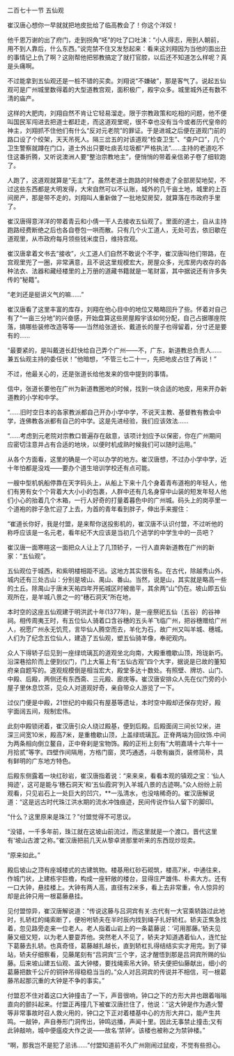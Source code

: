 

二百七十一节 五仙观

崔汉唐心想你一早就就把地皮批给了临高教会了！你这个洋奴！

他千恩万谢的出了府门，走到拐角“呸”的吐了口吐沫：“小人得志，用到人朝前，用不到人靠后，什么东西。”说完禁不住又发愁起来：看来这刘翔因为当他的面出丑的事情记上仇了啊？这刚帮他把邪教搞定了就打官腔，以后还不知道怎么样呢？真是头痛啊。

不过能拿到五仙观还是一桩不错的买卖。刘翔说“不嫌破”，那是客气了。说起五仙观可是广州城里数得着的大型道教宫观，面积极广，殿宇众多。城里城外还有数不清的庙产。

这样的大肥肉，刘翔自然不肯让它轻易溜走。限于宗教政策和吃相的问题，他不便叫国民军闯进去把道士都赶走，而这道观里呢，很不幸也没有当今或者历代皇帝的神主，刘翔抓不住他们有什么“反对元老院”的罪证。于是进城之后便在道观门前的路口设了个绞架，天天吊死人。隔三岔五的对该道观“检查卫生”、“查户口”，几个卫生警察就蹲在门口，道士外出只要吐痰丢垃圾都“严格执法”……主持的老道吃不住这番折腾，又听说澳洲人要“整治宗教地主”，便悄悄的带着亲信弟子卷了细软跑了。

人跑了，这道观就算是“无主”了。虽然老道士跑路的时候卷走了全部房契地契，不过这些东西都是大明发得，大宋自然可以不认账，城外的几千亩土地，城里的上百间房产，那是带不走的，刘翔叫人重新做了一批地契房契，就算落在市政府手里了。

崔汉唐得意洋洋的带着青云和小倩一干人去接收五仙观了。里面的道士，自从主持跑路经费断绝之后也各自卷包一哄而散。只有几个火工道人，无处可去，依旧歇在道观里，从市政府每月领些钱米度日，维持宫观。

崔汉唐拿着文书去“接收”，火工道人们自然不敢说个不字，崔汉唐叫他们带路，在宫观里兜了一圈，非常满意，且不说这里规模宏大，房屋众多，光库房内收存的各种法衣、法器和藏经楼里的上万册的道藏书籍就是一笔财富，其中据说还有许多失传的“秘籍”。

“老刘还是挺讲义气的嘛……”

崔汉唐看了这里丰富的库存，刘翔在他心目中的地位又略略回升了些。怀着对自己有了“一亩三分地”的兴奋感，开始盘算这些房屋殿宇该如何分配，自己占据哪座院落，搞哪些装修改造等等――当然给张道长、戴道长的屋子也得留着，分寸还是要有的……

“最要紧的，是叫戴道长赶快给自己弄个广州――不，广东，新道教总负责人……兼五仙观主持的委任状！”他暗想，“不管三七二十一，先把地皮占住了再说！”

不过，他最关心的，还是张道长给他发来的信中提到的事情。

信中，张道长要他在广州为新道教圈地的时候，找到一块合适的地皮，用来开办新道教的小学和中学。

“……旧时空日本的各家教派都自己开办小学中学，不说天主教、基督教有教会中学，连佛教各派都有自己的中学。这是先进经验，我们应该效法……

“……考虑到元老院对宗教口普遍存在敌意，该项计划应予以保密，你在广州期间应密切注意并占有合适的地块，以便时机成熟时候我们可以随时运用。”

从各个方面看，这里的确是一个可以办学的地方。崔汉唐想，不过办小学中学，近十年怕都是没戏――要办个道生培训学校还有点可能。

一艘中型机帆船停靠在天字码头上，从船上下来十几个身着青布道袍的年轻人，他们有男有女个个背着大大小小的包裹，人群中还有几名身穿中山装的短发年轻人他们小心的抬着几个木箱，一行人好奇的打量着暮色中的广州城。码头上的岗亭里一个道袍的胖子急忙迎了上去，为首的青年看到胖子，伸出手来握住：

“崔道长你好，我是付盟，是来帮你送投影机的，崔汉唐不认识付盟，不过听他的称呼应该是一名元老，看年纪不大应该是当初几个逃学的中学生中的一员吧？

崔汉唐一面寒暄这一面把众人让上了几顶轿子，一行人直奔新道教在广州的新家：“五仙观”。

五仙观位于城西，和紫明楼相距不远。这地方其实很有名。在古代，除越秀山外，城内还有三处古山：分别是坡山、禺山、番山。当然，说是山，其实就是略高一些的土丘。除禺山于唐末天祐四年开拓城区时被凿平，其余两“山”仍在。坡山即五仙观所在，是羊城八景之一的“穗石洞天”所在地，

本时空的这座五仙观建于明洪武十年(1377年)，是一座祭祀五仙（五谷）的谷神祠。相传周夷王时，有五位仙人骑着口含谷穗的五头羊飞临广州，把谷穗赠给广州人，祝愿广州永无饥荒，言毕仙人腾空而去，羊化为石，故广州又叫羊城、穗城。人们为了纪念五位仙人，建造了五仙观，塑五仙骑羊像，奉祀观内。

众人下得轿子后见到一座绿琉璃瓦的道观坐北向南，大殿重檐歇山顶，玲珑新巧。沿深巷拾阶而上便到仪门，门上大匾上有“五仙古观”四个大字，据说是已故的董知府亲自题写的。道观规模倒是相当宏大，殿堂多达十数处。有照壁、牌坊、山门、中殿、后殿，两侧还有东西斋、三元殿、廊庑等。崔汉唐安排众人先在仪门旁的小屋子里休息饮茶，见众人对道观好奇，亲自带众人游览了一下。

过仪门便是中殿，21世纪的中殿只有屋基等遗址，本时空中殿却还保存完好，殿宇面阔五间，规制宏伟。

此刻中殿锁闭着，崔汉唐引众人绕过殿基，便到后殿。后殿面阔三间长12米，进深三间宽10米，殿高7米，是重檐歇山顶，上盖绿琉璃瓦。正脊两端为回纹饰.中间为两条相向倒立鳌自，正中脊刹是宝物饰。殿的正桁上刻有“大明嘉靖十六年十一月拾贰”等字。四壁作间隔用，方格门窗，灵巧通透，斗欹有幽页，装修简朴，具有鲜明的广东地方特色。

后殿东侧露着一块红砂岩，崔汉唐指着说：“来来来，看看本观的镇观之宝：‘仙人拇迹’，这可是能与‘穗石洞天’和‘五仙霞洞’列入羊城八景的古迹啊。”众人纷纷上前观看，只见岩石上一处巨大的凹穴，**一泓清水，也没啥稀奇的。崔汉唐解说道：“这是远古时代珠江洪水期的流水冲蚀痕迹，民间传说作仙人留下的脚印。

“什么？这里原来是珠江？”付盟觉得不可思议。

“没错，一千多年前，珠江就在这坡山前流过，而这里就是一个渡口。晋代这里有‘坡山古渡’之称。”崔汉唐把前几天从黎卓贤那里听来的东西现炒现卖。

“原来如此。”

殿后坡山之顶有座城楼式的古建筑物。楼基用红砂石砌筑，楼高7米，中通往来，作城门状，上建栋宇巨檐，构成一座轩敞的楼台，显得庄严雄伟、朴素大方。还有一口大钟，悬挂楼上。大钟有两人高，直径有2米多，看上去非常重，令人惊异的却是此钟只用一根葛藤悬挂。

见付盟惊异，崔汉唐解说道：“传说这藤与吕洞宾有关:古代有一大官乘轿路过此地时，扎轿杠的绳索断了，便吩咐轿夫在半时辰内找到绳子扎好轿杠。轿夫正焦急找着，忽见路旁走来一位老人。老人指着山岩上的一条葛藤说：‘可用那藤。’轿夫见藤又细又短，以为老人要耍弄他。突然老人不见了，轿夫才知道遇着仙人，连忙扯下葛藤去扎轿。也真奇怪，葛藤越扎越长，直到轿杠扎得结结实实才用完。到了驿站，轿夫仔细察看，见藤尾刻有“吕洞宾“三个字，这才醒悟到那是吕洞宾所赐的仙藤。后来坡山建五仙观、盖大钟楼，要找绳索吊大钟。轿夫便把仙藤献出，细小的葛藤把数千公斤的铜钟吊得稳稳当当的。”众人对吕洞宾的传说并不相信，可一根葛藤吊起那沉重的大钟是不争的事实。”

付盟忍不住对着这口大钟撞击了一下，声音很响，钟口之下的方形大井也跟着嗡嗡直向的颤抖起来。付盟正再撞几下被崔汉唐拦住了，他说：“这大钟是作为遇火警等非常事故时召人救火用的，钟口之下正对着楼基中心的方形大井口，能产生共鸣。一敲钟，声自券形门洞传出，钟鸣远播，声闻十里。因此无事禁止撞击;又有此钟敲响，城中便瘟疫大作之说――故名‘禁钟’。该楼也被称之为禁钟楼。”

“啊，那我岂不是犯了忌讳……”付盟知道前不久广州刚闹过鼠疫，不觉有些担心。

